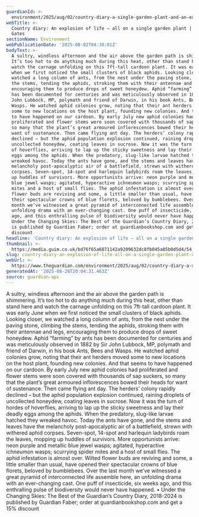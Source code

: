 ```yaml
---
guardianId: >-
  environment/2025/aug/02/country-diary-a-single-garden-plant-and-an-explosion-of-life
webTitle: >-
  Country diary: An explosion of life – all on a single garden plant | Phil
  Gates
sectionName: Environment
webPublicationDate: '2025-08-02T04:30:01Z'
bodyText: >-
  A sultry, windless afternoon and the air above the garden path is shimmering.
  It’s too hot to do anything much during this heat, other than stand here and
  watch the carnage unfolding on this 7ft-tall cardoon plant. It was early June
  when we first noticed the small clusters of black aphids. Looking closer, we
  watched a long column of ants, from the nest under the paving stone, climbing
  the stems, tending the aphids, stroking them with their antennae and legs,
  encouraging them to produce drops of sweet honeydew. Aphid “farming” by ants
  has been documented for centuries and was meticulously observed in 1882 by Sir
  John Lubbock, MP, polymath and friend of Darwin, in his book Ants, Bees and
  Wasps. He watched aphid colonies grow, noting that their ant herders moved
  some to new locations on the host plant, founding new colonies. And that seems
  to have happened on our cardoon. By early July new aphid colonies had
  proliferated and flower stems were soon covered with thousands of sap suckers,
  so many that the plant’s great armoured inflorescences bowed their heads for
  want of sustenance. Then came flying ant day. The herders’ colony rapidly
  declined – but the aphid population explosion continued, raining droplets of
  uncollected honeydew, coating leaves in sucrose. Now it was the turn of hordes
  of hoverflies, arriving to lap up the sticky sweetness and lay their deadly
  eggs among the aphids. When the predatory, slug-like larvae hatched they
  wreaked havoc. Today the ants have gone, and the stems and leaves have the
  melancholy post-apocalyptic air of a battlefield, strewn with withered aphid
  corpses. Seven-spot, 14-spot and harlequin ladybirds roam the leaves, mopping
  up huddles of survivors. More opportunists arrive: neon purple and metallic
  blue jewel wasps; agitated, hyperactive ichneumon wasps; scurrying spider
  mites and a host of small flies. The aphid infestation is almost over. Wilted
  flower buds are reviving and some, a little smaller than usual, have opened
  their spectacular crowns of blue florets, beloved by bumblebees. Over the last
  month we’ve witnessed a great pyramid of interconnected life assemble here, an
  unfolding drama with an ever-changing cast. One puff of insecticide, six weeks
  ago, and this enthralling pulse of biodiversity would never have happened. •
  Under the Changing Skies: The Best of the Guardian’s Country Diary, 2018-2024
  is published by Guardian Faber; order at guardianbookshop.com and get a 15%
  discount
headline: 'Country diary: An explosion of life – all on a single garden plant'
thumbnail: >-
  https://media.guim.co.uk/bd76f65a6871142a9209632dc8fb045a05b0d5d4/54_0_1451_1161/500.jpg
slug: country-diary-an-explosion-of-life-all-on-a-single-garden-plant-or-phil-gates
webUrl: >-
  https://www.theguardian.com/environment/2025/aug/02/country-diary-a-single-garden-plant-and-an-explosion-of-life
generatedAt: '2025-08-28T20:04:31.463Z'
source: guardian-api
---
```

A sultry, windless afternoon and the air above the garden path is shimmering. It’s too hot to do anything much during this heat, other than stand here and watch the carnage unfolding on this 7ft-tall cardoon plant. It was early June when we first noticed the small clusters of black aphids. Looking closer, we watched a long column of ants, from the nest under the paving stone, climbing the stems, tending the aphids, stroking them with their antennae and legs, encouraging them to produce drops of sweet honeydew. Aphid “farming” by ants has been documented for centuries and was meticulously observed in 1882 by Sir John Lubbock, MP, polymath and friend of Darwin, in his book Ants, Bees and Wasps. He watched aphid colonies grow, noting that their ant herders moved some to new locations on the host plant, founding new colonies. And that seems to have happened on our cardoon. By early July new aphid colonies had proliferated and flower stems were soon covered with thousands of sap suckers, so many that the plant’s great armoured inflorescences bowed their heads for want of sustenance. Then came flying ant day. The herders’ colony rapidly declined – but the aphid population explosion continued, raining droplets of uncollected honeydew, coating leaves in sucrose. Now it was the turn of hordes of hoverflies, arriving to lap up the sticky sweetness and lay their deadly eggs among the aphids. When the predatory, slug-like larvae hatched they wreaked havoc. Today the ants have gone, and the stems and leaves have the melancholy post-apocalyptic air of a battlefield, strewn with withered aphid corpses. Seven-spot, 14-spot and harlequin ladybirds roam the leaves, mopping up huddles of survivors. More opportunists arrive: neon purple and metallic blue jewel wasps; agitated, hyperactive ichneumon wasps; scurrying spider mites and a host of small flies. The aphid infestation is almost over. Wilted flower buds are reviving and some, a little smaller than usual, have opened their spectacular crowns of blue florets, beloved by bumblebees. Over the last month we’ve witnessed a great pyramid of interconnected life assemble here, an unfolding drama with an ever-changing cast. One puff of insecticide, six weeks ago, and this enthralling pulse of biodiversity would never have happened. • Under the Changing Skies: The Best of the Guardian’s Country Diary, 2018-2024 is published by Guardian Faber; order at guardianbookshop.com and get a 15% discount
